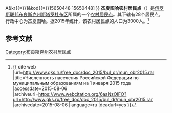{{Infobox Settlement
| official_name = 杰夏图哈农村居民点
| native_name = Десятуховское сельское поселение
| settlement_type = [[农村居民点|农村居民点]]
| subdivision_type = [[国家|国家]]
| subdivision_type1 = [[州_(俄罗斯)|州]]
| subdivision_type2 = [[区_(苏联)|区]]
| subdivision_name = {{RUS}}
| subdivision_name1 = [[布良斯克州|布良斯克州]]
| subdivision_name2 = [[斯塔罗杜布区|斯塔罗杜布区]]
| seat_type = 行政中心
| seat = 杰夏图哈
| population_as_of=2015
| population_footnotes = <ref name=stat />
| population_total = 3000
| coordinates_display = inline,title
| latd = 52.5875 | latm =  | lats =  | latNS = N
| longd = 32.84 | longm =  | longs =  | longEW = E
| timezone = [[莫斯科时间|MSK]]
| utc_offset = +3
| blank_name = [[俄罗斯市政土地区划代码|OKTMO编码]]
| blank_info = [http://classif.spb.ru/classificators/view/tma.php?st{{=}}A&kr{{=}}1&kod{{=}}15650448 15650448]
}}
'''杰夏图哈农村居民点'''（{{lang-ru|Десятуховское сельское поселение}}）是[[俄罗斯联邦|俄罗斯联邦]][[布良斯克州|布良斯克州]][[斯塔罗杜布区|斯塔罗杜布区]]所属的一个[[农村居民点|农村居民点]]。其下辖有28个居民点，行政中心为杰夏图哈。据2015年统计，该农村居民点的人口为3000人。<ref name=stat>{{ cite web |url=http://www.gks.ru/free_doc/doc_2015/bul_dr/mun_obr2015.rar |title=Численность населения Российской Федерации по муниципальным образованиям на 1 января 2015 года |accessdate=2015-08-06 |archiveurl=https://www.webcitation.org/6aaNzOlFO?url=http://www.gks.ru/free_doc/doc_2015/bul_dr/mun_obr2015.rar |archivedate=2015-08-06 |language=ru |deadurl=yes }}</ref>

== 参考文献 ==
{{reflist}}

{{Russia-stub}}

[[Category:布良斯克州农村居民点|Category:布良斯克州农村居民点]]